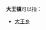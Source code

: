 '''大王镇'''可以指：
{{PRC admin/disambig|13/06/32/101/000|14/08/30/105/000|37/05/23/101/000|41/12/82/106/000|42/02/22/105/000|51/13/21/116/000|61/01/25/104/000}}
* [[大王乡|大王乡]]
{{disambig|cat=三字中国镇名消歧义}}